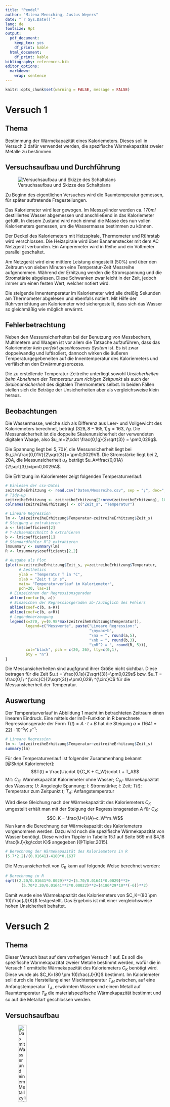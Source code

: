 ```yaml
---
title: "Pendel"
author: "Milena Mensching, Justus Weyers"
date: "`r Sys.Date()`"
lang: de
fontsize: 9pt
output:
  pdf_document: 
    keep_tex: yes
    df_print: kable
  html_document:
    df_print: kable
bibliography: references.bib
editor_options: 
  markdown: 
    wrap: sentence
---
```


```r
knitr::opts_chunk$set(warning = FALSE, message = FALSE) 
```

# Versuch 1

## Thema

Bestimmung der Wärmekapazität eines Kaloriemeters.
Dieses soll in Versuch 2 dafür verwendet werden, die spezifische Wärmekapazität zweier Metalle zu bestimmen.

## Versuchsaufbau und Durchführung

![Versuchsaufbau und Skizze des Schaltplans](%22Bilder/Versuchsaufbau.png%22)

Zu Beginn des eigentlichen Versuches wird die Raumtemperatur gemessen, für später auftretende Fragestellungen.

Das Kaloriemeter wird leer gewogen.
Im Messzylinder werden ca. $170ml$ destilliertes Wasser abgemessen und anschließend in das Kaloriemeter gefüllt.
In diesem Zustand wird noch einmal die Masse des nun vollen Kaloriemeters gemessen, um die Wassermasse bestimmen zu können.

Der Deckel des Kaloriemeters mit Heizspirale, Thermometer und Rührstab wird verschlossen.
Die Heizspirale wird über Bananenstecker mit dem AC Netzgerät verbunden.
Ein Amperemeter wird in Reihe und ein Voltmeter parallel geschaltet.

Am Netzgerät wird eine mittlere Leistung eingestellt (50%) und über den Zeitraum von sieben Minuten eine Temperatur-Zeit Messreihe aufgenommen.
Während der Erhitzung werden die Stromspannung und die Stromstärke abgelesen.
Diese Schwanken zwar leicht in der Zeit, jedoch immer um einen festen Wert, welcher notiert wird.

Die steigende Innentemperatur im Kaloriemeter wird alle dreißig Sekunden am Thermometer abgelesen und ebenfalls notiert.
Mit Hilfe der Rührvorrichtung am Kaloriemeter wird sichergestellt, dass sich das Wasser so gleichmäßig wie möglich erwärmt.

## Fehlerbetrachtung
Neben den Messunsicherheiten bei der Benutzung von Messbechern, Multimetern und Waagen ist vor allem die Tatsache aufzuführen, dass das Kaloriemeter *kein perfekt geschlossenes System* ist. 
Es ist zwar doppelwandig und luftisoliert, dannoch wirken die äußeren Temperaturgegebeneiten auf die Innentemperatur des Kaloriemeters und verfälschen den Erwärmungsprozess.

Die zu erstellende Temperatur-Zeitreihe unterliegt sowohl *Unsicherheiten beim Abnehmen der Temperatur zum richigen Zeitpunkt* als auch der *Skalenunsicherheit* des digitalen Thermometers selbst. 
In beiden Fällen stellen sich die Beträge der Unsicherheiten aber als vergleichsweise klein heraus.

## Beobachtungen

Die Wassermasse, welche sich als Differenz aus Leer- und Vollgewicht des Kaloriemeters berechnet, beträgt $(328,8-165,1)g=163,7g$.
Die Messunsicherheit ist die doppelte Skalenunsicherheit der verwendeten digitalen Waage, also $u_m=2\cdot \frac{0,1g}{2\sqrt{3}} = \pm0,029g$.

Die Spannung liegt bei $5,70V$, die Messunsicherheit liegt bei $u_U=\frac{0,01V}{2\sqrt{3}}= \pm0,0029V$.
Die Stromstärke liegt bei $2,20A$, die Messunsicherheit $u_A$ beträgt $u_A=\frac{0,01A}{2\sqrt{3}}=\pm0,0029A$.

Die Erhitzung im Kaloriemeter zeigt folgenden Temperaturverlauf:

```r
# Einlesen der csv-Datei
zeitreiheErhitzung <- read.csv("Daten/Messreihe.csv", sep = ";", dec=",")
# Tidy-up
zeitreiheErhitzung <- zeitreiheErhitzung[2:nrow(zeitreiheErhitzung), 10:11]
colnames(zeitreiheErhitzung) <- c("Zeit_s", "Temperatur")

# Lineare Regression
lm <- lm(zeitreiheErhitzung$Temperatur~zeitreiheErhitzung$Zeit_s)
# Steigung a extrahieren
a <- lm$coefficient[2]
# Y-Achsenabschnitt b extrahieren
b <- lm$coefficient[1]
# Standardfehler R^2 extrahieren
lmsummary <- summary(lm)
R <- lmsummary$coefficients[2,2]

# Ausgabe als Plot
{plot(x=zeitreiheErhitzung$Zeit_s, y=zeitreiheErhitzung$Temperatur,
      # Aesthetics
      ylab = "Temperatur T in °C",
      xlab = "Zeit t in s",
      main= "Temperaturverlauf im Kaloriemeter",
      pch=20, las=1)
  # Einzeichnen der Regressionsgeraden
  abline(coef=c(b, a))
  # Einzeichen der Regressiosgeraden ab-/zuzüglich des Fehlers
  abline(coef=c(b, a-R))
  abline(coef=c(b, a+R))
  # Legendenerzeugung
  legend(x=270, y=(0.98*max(zeitreiheErhitzung$Temperatur)), 
         legend=c("Messwerte", paste("Lineare Regression:",
                                     "\ny=ax+b",
                                     "\na = ", round(a,5), 
                                     "\nb = ", round(b,3),
                                     "\nR^2 = ", round(R, 5))),
         col="black", pch = c(20, 26), lty=c(0,1),
         bty = "n")
}
```

Die Messunsicherheiten sind augfgrund ihrer Größe nicht sichtbar.
Diese betragen für die Zeit $u_t = \frac{0.1s}{2\sqrt{3}}=\pm0,029s$ bzw.
$u_T = \frac{0,1\ ^{\circ}C}{2\sqrt{3}}=\pm0,029\ ^{\circ}C$ für die Messunsicherheit der Temperatur.

## Auswertung

Der Temperaturverlauf in Abbildung 1 macht im betrachteten Zeitraum einen linearen Eindruck.
Eine mittels der lm()-Funktion in R berechnete Regressionsgerade der Form $T(t)=A\cdot t+B$ hat die Steigung $a=(1641\pm 22)\cdot 10^{-5}K\ s^{-1}$:

```r
# Lineare Regression
lm <- lm(zeitreiheErhitzung$Temperatur~zeitreiheErhitzung$Zeit_s)
summary(lm)
```

Für den Temperaturverlauf ist folgender Zusammenhang bekannt [@Skript.Kaloriemeter]: 
$$T(t) = \frac{U\cdot I}{C_K + C_W}\cdot t + T_A$$ 
Mit: $C_K$: Wärmekapazität Kaloriemeter ohne Wasser; $C_W$: Wärmekapazität des Wassers; $U$: Angelegte Spannung; $I$: Stromstärke; $t$: Zeit; $T(t)$: Temperatur zum Zeitpunkt $t$; $T_A$: Anfangstemperatur

Wird diese Gleichung nach der Wärmekapazität des Kaloriemeters $C_K$ umgestellt erhält man mit der Steigung der Regressionsgeraden $A$ für $C_K$: 
$$C_K = \frac{U*I}{A}-c_W*m_W$$ 
Nun kann die Berechnung der Wärmekapazität des Kaloriemeters vorgenommen werden.
Dazu wird noch die spezifische Wärmekapazität von Wasser benötigt.
Diese wird im Tippler in Tabelle 15.1 auf Seite 569 mit $4,18 \frac{kJ}{kg\cdot K}$ angegeben [@Tipler.2015].

\begin{equation*}
\begin{split}
C_K &= \frac{U*I}{A}-c_W*m_W\\
\Rightarrow &=\frac{5,70V*2,20A}{0,01641\frac{K}{s}}-4180\frac{J}{kg\cdot K}*0,1637kg\\
\underset{\text{mit VAs=J}}{\Leftrightarrow} &= 79,90219\frac{J}{K}\\
\end{split}
\end{equation*}

```r
# Berechnung der Wärmekapazität des Kaloriemeters in R
(5.7*2.2)/(0.01641)-4180*0.1637
```

Die Messunsicherheit von $C_K$ kann auf folgende Weise berechnet werden:

\begin{equation*}
\begin{split}
u_{C_K} &= \sqrt{(\frac{\partial C_K}{\partial U}*u_U)^2+(\frac{\partial C_K}{\partial I}*u_I)^2+(\frac{\partial C_K}{\partial A}*u_A)^2+(\frac{\partial C_K}{\partial m_w}*u_{m_w})}\\
&=\sqrt{(\frac{I}{A}*u_U)^2+(\frac{U}{A}*u_I)^2+(\frac{U*I}{A^2}*u_A)^2+(c_w*u_{m_w})^2}\\
&= ((\frac{2,20A}{0,01641\frac{K}{s}}*0,0029V)^2+(\frac{5,70V}{0,01641\frac{K}{s}}*0,0029A)^2+(\frac{5,70V*2,20A}{(0,01641\frac{K}{s})^2}*0,00022\frac{K}{s})^2\\
&\ \ \ \ +(4180\frac{J}{kg\cdot K}*29\cdot 10^{-6}kg)^2)^{\frac{1}{2}}\\
&= 10.30224 \frac{J}{K}
\end{split}
\end{equation*}

```r
# Berechnung in R
sqrt((2.20/0.01641*0.0029)**2+(5.70/0.01641*0.0029)**2+
       (5.70*2.20/0.01641**2*0.00022)**2+(4180*29*10**(-6))**2)
```

Damit wurde eine Wärmekapazität des Kaloriemeters von $C_K=(80 \pm 10)\frac{J}{K}$ festgestellt.
Das Ergebnis ist mit einer vergleichsweise hohen Unsicherheit behaftet.

# Versuch 2

## Thema

Dieser Versuch baut auf dem vorherigen Versuch 1 auf.
Es soll die spezifische Wärmekapazität zweier Metalle bestimmt werden, wofür die in Versuch 1 ermittelte Wärmekapazität des Kaloriemeters $C_K$ benötigt wird. 
Diese wurde als $C_K=(80 \pm 10)\frac{J}{K}$ bestimmt. 
Im Kaloriemeter soll durch die Herstellung einer Mischtemperatur $T_M$ zwischen, auf eine Anfangstemperatur $T_A$, erwärmtem Wasser und einem Metall auf Raumtemperatur $T_B$ die materialspezifische Wärmekapazität bestimmt und so auf die Metallart  geschlossen werden.

## Versuchsaufbau

![Das mit Wasser und einem Metallzylinder gefüllte Kaloriemeter](Bilder/V2.png){width=25%, height=25%}

Wasser wird auf einer Heizplatte auf ca. 50°C erwärmt.
Dann wird das Thermometer in den Deckel des Kaloriemeters gesteckt, das Wasser eingefüllt, der Deckel geschlossen und $T_A$ am Thermometer abgelesen.

## Fehlerbetrachtung
Viel mehr noch, als in Versuch 1, ist der *Wärmeverlust* während des Versuches eine Fehlerquelle. 
Dies ist bedingt durch den starken Temperaturgradienten von ca. $30K$ zwischen der Innentemperatur des Kaloriemeters und der Raumtemperatur, welche bei ca. 20°C lag. 
Der darum hohe Wärmeabfluss aus dem Kaloriemeter ist besonders am Deckel bemerkbar, welcher sich während des Versuches spürbar erwärmte.

Unter anderem dieser Effekt führte dazu, dass es keinen eindeutig bestimmbaren Wert für die Mischtemperatur im Kaloriemeter gab.
Stattdessen fiel der Temperaturwert stetig.
Es wurde dann ein Wert notiert, der, um den steigenden Einfluss des Wärmeverlustes klein zu halten, zu einem Zeitpukt abgelesen wurde, als sich die Temperaturabnahme im Kaloriemeter deutlich verlangsamte.

Eventuell wäre eine Erwärmung des Wassers auf z.B. 30°C für den Versuch ausreichend gewesen und hätte bessere Ergebnisse geliefert, aufgrund der dann geringeren Wärmeabgabe des Kaloriemeters.

Weitere Fehlerquellen sind Messunsicherheiten, welche im Gegensatz zum Wärmeverlust aber in den folgenden Fehlerrechnungen berücksichtigt werden.

## Durchführung

Die zwei Metalle werden nacheinander untersucht.
Zuerst ein kupferfarbenes, im Vergleich schwereres Metall, als zweites ein aluminiumgraues, leichteres Metall.

Die Volumenbestimmung der Metallzylinder erfolgte über die Bestimmung der Wasserverdrängung in einem Standzylinder.
<!-- Die Skalenunsicherheit des Messbechers lag bei $u_{Skala}=\frac{1ml}{2\sqrt{6}}=0,20ml$. -->

Da die Metallzylinder gut $20ml$ Volumen einnahmen, wurden im Becherglas wurden für jeden Versuch ca. $150ml$ Wasser abgemessen, um das Kaloriemeter mit ca. 170ml ausreichend zu füllen.
Die Bestimmung der verwendeten Wassermasse erfolgte dann durch Abwiegen des vollen und des leeren Becherglases und durch anschließendes Subtrahieren der beiden Werte.
Die Messunsicherheit der Wassermasse beträgt zweimal die Skalenunsicherheit der verwendeten digitalen Waage, also $u_{m_w}=2*\frac{0,1g}{2\sqrt{3}}=\pm0.058g$.

Nach der Bestimmung des Metallvolumens und der Masse des Wassers wurde dieses im Becherglas auf etwa $50^\circ C$ erwärmt. Die genaue Anfangstemperatur wurde anschließend im Kaloriemeter gemessen.
Die Skalenunsicherheit des digitalen Thermometers lag bei $u_T = \frac{0.1^\circ C}{2\sqrt{3}} = \pm0.029^\circ C$.
Die gemessene Anfangstemperatur im Kaloriemeter betrug $T_A=(50,000\pm 0,029)^\circ C$.

Der erste Metallzylinder wurde dann in das Kaloriemeter gestellt und die Temperaturabnahme auf dem Thermometer verfolgt.

Für das zweite Metall wurde im Anschluss auf gleiche Weise verfahren.

## Beobachtungen

Zur Berechnung der Unsicherheiten wurden die Skalenungenauigkeiten mit folgenden Formeln bestimmt:
\begin{itemize}
  \item Digitale Anzeigen: $\frac{a}{2\sqrt{3}}$
  \item Analoge Anzeigen: $\frac{a}{2\sqrt{6}}$
\end{itemize}

Folgendes wurde für die zwei Metalle bestimmt:
```r
# Messgrößen
groesse = c("C Kaloriemeter [J/K]", "Becherglas mit Wasser [g]", "Masse Becherglas [g]", "Wassermasse [g]", "Metallmasse [g]", "Metallvolumen [ml]", "Anfangstemperatur [K]", "Mischtemperatur [K]", "Raumtemperatur [K]")
messwerte <- data.frame(Messwert = c(80, 235.5, 97.4, 235.5-97.4, 198.0, 23.00, 273.15+50.000, 273.15+44.2, 273.15+20),
                        Formelzeichen = c("C_K", "-", "-", "m_w", "m_F", "V_F", "T_A", "T_M", "T_B"),
                        Geräteart = c("-", "digital", "digital", "-", "digital", "analog", "digital", "digital", "digital"),
                        Skaleneinheit = c("-", 0.1, 0.1, "-", 0.1, 1, 0.1, 0.1, 0.1),
                        Unsicherheit = c(10, 0.029, 0.029, 2*0.029, 0.029, 0.20, 0.029, 0.029, 0.029)
                        )
rownames(messwerte) <- groesse
knitr::kable(messwerte, caption = "Aufgenommene Messwerte samt Unsicherheiten für das untersuchte orangene Metall")
```

```r
# Messgrößen
groesse = c("C Kaloriemeter [J/K]", "Becherglas mit Wasser [g]", "Masse Becherglas [g]", "Wassermasse [g]", "Metallmasse [g]", "Metallvolumen [ml]", "Anfangstemperatur []", "Mischtemperatur [K]", "Raumtemperatur [K]")
messwerte <- data.frame(Messwert = c(80, 241.3, 97.4, 241.3-97.4, 176.12,22.00, 273.150+49.100, 273.150+42.8, 273.15+20.0),
                        Formelzeichen = c("C_K", "-", "-", "m_w", "m_F", "V_F", "T_A", "T_M", "T_B"),
                        Geräteart = c("-", "digital", "digital", "-", "digital", "analog", "digital", "digital", "digital"),
                        Skaleneinheit = c("-", 0.1, 0.1, "-", 0.1, 1, 0.1, 0.1, 0.1),
                        Unsicherheit = c(10, 0.029, 0.029, 2*0.029, 0.029, 0.20, 0.029, 0.029, 0.029)
                        )
rownames(messwerte) <- groesse
knitr::kable(messwerte, caption = "Aufgenommene Messwerte samt Unsicherheiten für das untersuchte graue Metall")
```

## Auswertung

### Bestimmung der spezifischen Wärmekapazität für die zwei Metalle

Mittels der Formel zur Berechnung der spezifischen Wärmekapazität $c_F$ in einem Kaloriemeter, siehe [@Skript.Kaloriemeter], kann nun eben diese für beide Metalle berechnet werden.
\begin{equation}\label{Kaloriemeter:c_F}
c_F = \frac{(C_K + m_W\cdot c_W)\cdot (TM-TB)}{m_F\cdot (TA-TM)}
\end{equation}

Mit den den obigen Tabellen 1 und 2 aufgeführten Werten folgt damit für die bestimmten Bestwerte der beiden Metalle:
$$c_F(Metall\ 1) = \frac{(80\frac{J}{K}+0,1381kg\cdot 4180\frac{J}{kg\cdot K})\cdot (317,35-293,15)K}{0,1980kg\cdot(323,15-317,35)K}= 795,579\frac{J}{kg\cdot K}$$
```r
# Berechnung in R
((80+0.1381*4180)*(323.15-317.35))/(0.1980*(317.35-293.15))
```
$$c_F(Metall\ 2) = \frac{(80\frac{J}{K}+0,1439kg\cdot 4180\frac{J}{kg\cdot K})\cdot (315,95-293,15)K}{0,17612kg\cdot(322,25-315,95)K}= 1069,213\frac{J}{kg\cdot K}$$
```r
# Berechnung in R
((80+0.1439*4180)*(322.25-315.95))/(0.17612*(315.95-293.15))
```

### Unsicherheit der spezifische Wärmekapazität der Feststoffe 

*Disclaimer: Die folgende Fehlerrechnung ist falsch. Die Werte für Anfangs- und Mischtemperatur wurden vertauscht. Oder anders herum. Sind uns da auch nicht ganz sicher.*

Aus Formel \ref{Kaloriemeter:c_F} kann über die Gausssche Fehlerfortpflanzung die zugehörige Messunsicherheit $u_{c_F}$ berechnet werden.

$$u_{c_F}=\sqrt{(\frac{\partial c_F}{\partial C_K}*u_{C_K})^2+(\frac{\partial c_F}{\partial m_w}*u_{m_w})^2+(\frac{\partial c_F}{\partial T_M}*u_{T_M})^2+ (\frac{\partial c_F}{\partial T_B}*u_{T_B})^2+ (\frac{\partial c_F}{\partial m_F}*u_{m_F})^2+ (\frac{\partial c_F}{\partial T_A}*u_{T_A})^2}$$

$=[(\frac{(1+m_w*c_w)*(T_M-T_B)}{m_F*(T_A-T_B)}u_{C_K})^2+(\frac{(C_K+c_w)(T_M-T_B)}{m_F(T_A-T_M)}*u_{m_w})^2+(\frac{(C_K+m_w*c_w)*(1-T_B)}{m_F(T_A-1)}*u_{T_M})^2$
$\ +(\frac{(C_K+m_w*c_w)*(T_M-1)}{m_F(T_A-T_M)}*u_{T_B})^2+(\frac{(C_K+m_w*c_w)*(T_M-T_B)}{T_A-T_M}*u_{m_F})^2$
$\ +(\frac{(C_K+m_w*c_w)*(T_M-T_B)}{m_F(1-T_M)}*u_{T_A})^2]^{\frac{1}{2}}$

Nun können die Werte, die für die zwei Metalle ermittelt wurden, eingesetzt werden:

### Unsicherheit spezifische Wärmekapazität oranges Metall

Einsetzen in die obige Formel ergibt:

$u_{c_F}(Metall\ 1)=[(\frac{(1+0,13810kg\cdot 4180\frac{J}{kg\cdot K})\cdot (317,35K-293,150K)}{0,19800kg\cdot (323,15K-293,150K)}\cdot 10\frac{J}{K})^2+(\frac{(80\frac{J}{K}+4180\frac{J}{kg\cdot K})(317,35K-293,150K)}{0,19800kg(323,15K-317,35K)}\cdot 0,000058kg)^2+(\frac{(80\frac{J}{K}+0,13810kg\cdot 4180\frac{J}{kg\cdot K})\cdot (1-293,150K)}{0,19800kg(323,15K-1)}\cdot 0,029K)^2+(\frac{(80\frac{J}{K}+0,13810kg\cdot 4180\frac{J}{kg\cdot K})\cdot (317,35K-1)}{0,19800kg(323,15K-317,35K)}\cdot 0,029K)^2+(\frac{(80\frac{J}{K}+0,13810kg\cdot 4180\frac{J}{kg\cdot K})\cdot (317,35K-293,150K)}{323,15K-317,35K}\cdot 0,000029kg)^2+(\frac{(80\frac{J}{K}+0,13810kg\cdot 4180\frac{J}{kg\cdot K})\cdot (317,35K-293,150K)}{0,19800kg(1-317,35K)}\cdot 0,029K)^2]^{\frac{1}{2}}$

\newpage
```r
# Konstanten
C_K = 80 #J/kg
u_CK = 10 #J/kg
u_mw = 0.000058 #kg
u_mF = 0.000029 #kg
u_TA = 0.029 #K
u_TB = 0.029 #K
u_TM = 0.029 #K
c_w = 4180 #J

# Variablen
m_w = 0.13810 #kg
m_F = 0.19800 #kg
T_A = 323.15 #K
T_B = 293.15 #K
T_M = 317.35 #K

# Berechnung in R
sqrt( ( ((1+m_w*c_w)*(T_M-T_B))/(m_F*(T_A-T_B))*u_CK)**2
     +( ((C_K+c_w)*(T_M-T_B))/(m_F*(T_A-T_M))*u_mw)**2
     +( ((C_K+m_w*c_w)*(1-T_B))/(m_F*(T_A-1))*u_TM)**2
     +( ((C_K+m_w*c_w)*(T_M-1))/(m_F*(T_A-T_M))*u_TB)**2
     +( ((C_K+m_w*c_w)*(T_M-T_B))/(T_A-T_M)*u_mF)**2
     +( ((C_K+m_w*c_w)*(T_M-T_B))/(m_F*(1-T_M))*u_TA)**2)
```

### Unsicherheit spezifische Wärmekapazität graues Metall

$u_{c_F}(Metall\ 2)=[(\frac{(1+0,1439kg\cdot 4180\frac{J}{kg\cdot K})\cdot (315,95K-293,150K)}{0,17612kg\cdot (322,25K-293,150K)}\cdot 10\frac{J}{K})^2+(\frac{(80\frac{J}{K}+4180\frac{J}{kg\cdot K})(315,95K-293,150K)}{0,17612kg(322,25K-315,95K)}\cdot 0,000058kg)^2+(\frac{(80\frac{J}{K}+0,1439kg\cdot 4180\frac{J}{kg\cdot K})\cdot (1-293,150K)}{0,17612kg(322,25K-1)}\cdot 0,029K)^2+(\frac{(80\frac{J}{K}+0,1439kg\cdot 4180\frac{J}{kg\cdot K})\cdot (315,95K-1)}{0,17612kg(322,25K-315,95K)}\cdot 0,029K)^2+(\frac{(80\frac{J}{K}+0,1439kg\cdot 4180\frac{J}{kg\cdot K})\cdot (315,95K-293,150K)}{322,25K-315,95K}\cdot 0,000029kg)^2+(\frac{(80\frac{J}{K}+0,1439kg\cdot 4180\frac{J}{kg\cdot K})\cdot (315,95K-293,150K)}{0,17612kg(1-315,95K)}\cdot 0,029K)^2]^{\frac{1}{2}}$

```r
# Neudefinition Variablen
m_w = 0.14390 #kg
m_F = 0.17612 #kg
T_A = 322.25 #K
T_B = 293.15 #K
T_M = 315.95 #K

# Berechnung in R
sqrt( ( ((1+m_w*c_w)*(T_M-T_B))/(m_F*(T_A-T_B))*u_CK)**2
     +( ((C_K+c_w)*(T_M-T_B))/(m_F*(T_A-T_M))*u_mw)**2
     +( ((C_K+m_w*c_w)*(1-T_B))/(m_F*(T_A-1))*u_TM)**2
     +( ((C_K+m_w*c_w)*(T_M-1))/(m_F*(T_A-T_M))*u_TB)**2
     +( ((C_K+m_w*c_w)*(T_M-T_B))/(T_A-T_M)*u_mF)**2
     +( ((C_K+m_w*c_w)*(T_M-T_B))/(m_F*(1-T_M))*u_TA)**2)
```

## Interpretation

Es wurde Folgendes bestimmt:
\begin{itemize}
  \item Metall 1: $c_F = 795\frac{J}{kg\cdot K}\pm 24\frac{kJ}{kg\cdot K}$
  \item Metall 2: $c_F = 1069\frac{J}{kg\cdot K}\pm 27\frac{kJ}{kg\cdot K}$
\end{itemize}
Die Bestwerte sind in der richtigen Größenordnung.
Die Unsicherheiten sind falsch berechnet.

Eine schnelle Recherche im Internet liefert für die meisten Reinmetalle spezifische Wärmekapazitäten von einigen hundert Joule pro $kg\cdot K$.
Eine Aussage über die Metallart auf Basis der Messwerte ist nicht sinnvoll.
Wir tippen auf Kupfer und Aluminium.
Es würde passen, das für das zweite Metall eine größere Wärmekapazität festgestellt wurde, denn Aluminium hat eine größere Wärmekapazität als Kupfer.

## Quellen